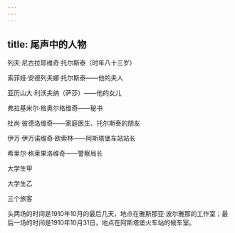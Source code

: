 ```yaml
---
---
---
```

title: 尾声中的人物
---




列夫·尼古拉耶维奇·托尔斯泰（时年八十三岁）

索菲娅·安德列夫娜·托尔斯泰——他的夫人

亚历山大·利沃夫纳（萨莎）——他的女儿

弗拉基米尔·格奥尔格维奇——秘书

杜尚·彼德洛维奇——家庭医生、托尔斯泰的朋友

伊万·伊万诺维奇·欧索林——阿斯塔堡车站站长

希里尔·格莱果洛维奇——警察局长

大学生甲

大学生乙

三个旅客





头两场的时间是1910年10月的最后几天，地点在雅斯那亚·波尔雅那的工作室；最后一场的时间是1910年10月31日，地点在阿斯塔堡火车站的候车室。